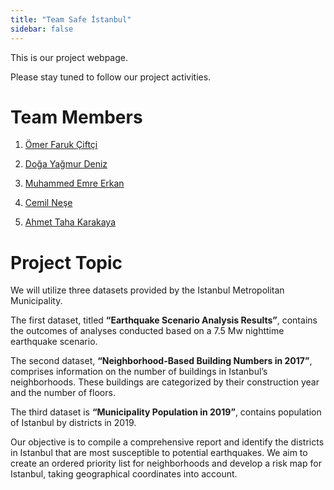 ```yaml
---
title: "Team Safe İstanbul"
sidebar: false 
---
```


This is our project webpage.

Please stay tuned to follow our project activities.

# Team Members

1.  [Ömer Faruk Çiftçi](https://emu-hacettepe-analytics.github.io/emu430-fall2023-omerfee/)

2.  [Doğa Yağmur Deniz](https://emu-hacettepe-analytics.github.io/emu430-fall2023-dogayagmurdeniz/)

3.  [Muhammed Emre Erkan](https://emu-hacettepe-analytics.github.io/emu430-fall2023-memreerkan/)

4.  [Cemil Neşe](https://emu-hacettepe-analytics.github.io/emu430-fall2023-cemilnese/)

5.  [Ahmet Taha Karakaya](https://emu-hacettepe-analytics.github.io/emu430-fall2023-tahakarakaya26/)

# Project Topic

We will utilize three datasets provided by the Istanbul Metropolitan Municipality.

The first dataset, titled **"Earthquake Scenario Analysis Results"**, contains the outcomes of analyses conducted based on a 7.5 Mw nighttime earthquake scenario.

The second dataset, **"Neighborhood-Based Building Numbers in 2017"**, comprises information on the number of buildings in Istanbul's neighborhoods. These buildings are categorized by their construction year and the number of floors.

The third dataset is **"Municipality Population in 2019"**, contains population of Istanbul by districts in 2019.

Our objective is to compile a comprehensive report and identify the districts in Istanbul that are most susceptible to potential earthquakes. We aim to create an ordered priority list for neighborhoods and develop a risk map for Istanbul, taking geographical coordinates into account.
